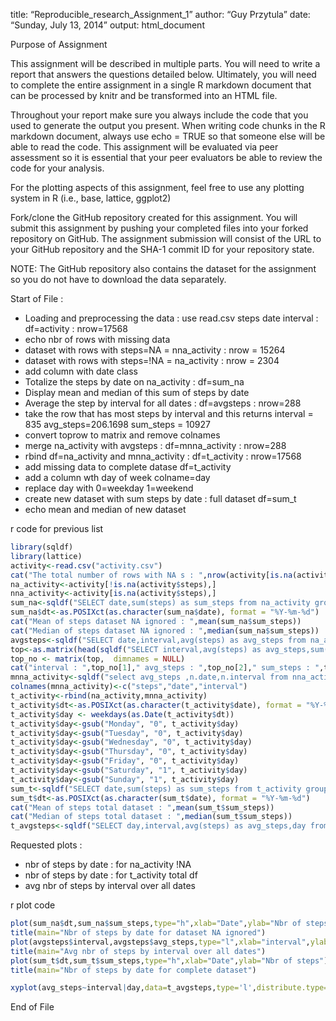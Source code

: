  
title: "Reproducible_research_Assignment_1"
author: "Guy Przytula"
date: "Sunday, July 13, 2014"
output: html_document
 
 Purpose of Assignment 
 
This assignment will be described in multiple parts. You will need to write a report that answers the questions detailed below. Ultimately, you will need to complete the entire assignment in a single R markdown document that can be processed by knitr and be transformed into an HTML file.
 
Throughout your report make sure you always include the code that you used to generate the output you present. When writing code chunks in the R markdown document, always use echo = TRUE so that someone else will be able to read the code. This assignment will be evaluated via peer assessment so it is essential that your peer evaluators be able to review the code for your analysis.
 
For the plotting aspects of this assignment, feel free to use any plotting system in R (i.e., base, lattice, ggplot2)
 
Fork/clone the GitHub repository created for this assignment. You will submit this assignment by pushing your completed files into your forked repository on GitHub. The assignment submission will consist of the URL to your GitHub repository and the SHA-1 commit ID for your repository state.
 
NOTE: The GitHub repository also contains the dataset for the assignment so you do not have to download the data separately.
 
 Start of File : 
 
- Loading and preprocessing the data : use read.csv steps date interval : df=activity : nrow=17568
- echo nbr of rows with missing data
- dataset with rows with steps=NA  = nna_activity : nrow = 15264
- dataset with rows with steps=!NA = na_activity  : nrow = 2304
- add column with date class
- Totalize the steps by date on na_activity : df=sum_na
- Display mean and median of this sum of steps by date
- Average the step by interval for all dates : df=avgsteps : nrow=288
- take the row that has most steps by interval and this returns
  interval = 835  avg_steps=206.1698 sum_steps = 10927
- convert toprow to matrix and remove colnames
- merge na_activity with avgsteps : df=mnna_activity : nrow=288
- rbind df=na_activity and mnna_activity : df=t_activity : nrow=17568
- add missing data to complete datase df=t_activity
- add a column wth day of week colname=day
- replace day with 0=weekday 1=weekend
- create new dataset with sum steps by date : full dataset df=sum_t
- echo mean and median of new dataset
 
 r code for previous list
 
```r
library(sqldf)
library(lattice)
activity<-read.csv("activity.csv")
cat("The total number of rows with NA s : ",nrow(activity[is.na(activity$steps),]))
na_activity<-activity[!is.na(activity$steps),]
nna_activity<-activity[is.na(activity$steps),]
sum_na<-sqldf("SELECT date,sum(steps) as sum_steps from na_activity group by date")
sum_na$dt<-as.POSIXct(as.character(sum_na$date), format = "%Y-%m-%d")
cat("Mean of steps dataset NA ignored : ",mean(sum_na$sum_steps))
cat("Median of steps dataset NA ignored : ",median(sum_na$sum_steps))
avgsteps<-sqldf("SELECT date,interval,avg(steps) as avg_steps from na_activity group by interval")
top<-as.matrix(head(sqldf("SELECT interval,avg(steps) as avg_steps,sum(steps) as sum_steps from na_activity group by interval order by sum_steps desc"),1))
top_no <- matrix(top,  dimnames = NULL)
cat("interval : ",top_no[1]," avg_steps : ",top_no[2]," sum_steps : ",top_no[3])
mnna_activity<-sqldf("select avg_steps ,n.date,n.interval from nna_activity n join avgsteps a using(interval)")
colnames(mnna_activity)<-c("steps","date","interval")
t_activity<-rbind(na_activity,mnna_activity)
t_activity$dt<-as.POSIXct(as.character(t_activity$date), format = "%Y-%m-%d")
t_activity$day <- weekdays(as.Date(t_activity$dt))
t_activity$day<-gsub("Monday", "0", t_activity$day)
t_activity$day<-gsub("Tuesday", "0", t_activity$day)
t_activity$day<-gsub("Wednesday", "0", t_activity$day)
t_activity$day<-gsub("Thursday", "0", t_activity$day)
t_activity$day<-gsub("Friday", "0", t_activity$day)
t_activity$day<-gsub("Saturday", "1", t_activity$day)
t_activity$day<-gsub("Sunday", "1", t_activity$day)
sum_t<-sqldf("SELECT date,sum(steps) as sum_steps from t_activity group by date")
sum_t$dt<-as.POSIXct(as.character(sum_t$date), format = "%Y-%m-%d")
cat("Mean of steps total dataset : ",mean(sum_t$sum_steps))
cat("Median of steps total dataset : ",median(sum_t$sum_steps))
t_avgsteps<-sqldf("SELECT day,interval,avg(steps) as avg_steps,day from t_activity group by day,interval")
```
 
 Requested plots :
 
- nbr of steps by date : for na_activity  !NA 
- nbr of steps by date : for t_activity   total df
- avg nbr of steps by interval over all dates
 
 r plot code
 
```r
plot(sum_na$dt,sum_na$sum_steps,type="h",xlab="Date",ylab="Nbr of steps")
title(main="Nbr of steps by date for dataset NA ignored")
plot(avgsteps$interval,avgsteps$avg_steps,type="l",xlab="interval",ylab="avg_steps")
title(main="Avg nbr of steps by interval over all dates")
plot(sum_t$dt,sum_t$sum_steps,type="h",xlab="Date",ylab="Nbr of steps")
title(main="Nbr of steps by date for complete dataset")

xyplot(avg_steps~interval|day,data=t_avgsteps,type='l',distribute.type=TRUE,main="AVG steps by interval weekday=0/weekend=1")

```
 
End of File
 
